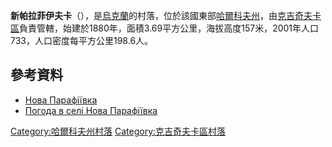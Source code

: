 {{coord|49|15|11|N|35|54|59|E|scale:100000_region:UA|display=title}}

'''新帕拉菲伊夫卡'''（{{lang-uk|Нова Парафіївка}}），是[[烏克蘭|烏克蘭]]的村落，位於該國東部[[哈爾科夫州|哈爾科夫州]]，由[[克吉奇夫卡區|克吉奇夫卡區]]負責管轄，始建於1880年，面積3.69平方公里，海拔高度157米，2001年人口733，人口密度每平方公里198.6人。

==參考資料==
* [http://w1.c1.rada.gov.ua/pls/z7502/A005?rdat1=09.01.2009&rf7571=33343 Нова Парафіївка]{{dead link|date=2018年3月 |bot=InternetArchiveBot |fix-attempted=yes }}
* [http://weather.in.ua/ua/har'kovskaja/17119 Погода в селі Нова Парафіївка] {{Wayback|url=http://weather.in.ua/ua/har%27kovskaja/17119 |date=20160323025032 }}

{{DEFAULTSORT:Нова Парафіївка}}
[[Category:哈爾科夫州村落|Category:哈爾科夫州村落]]
[[Category:克吉奇夫卡區村落|Category:克吉奇夫卡區村落]]


{{Kharkiv-geo-stub}}
